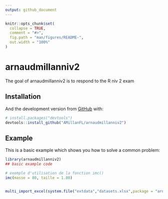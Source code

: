 ```yaml
---
output: github_document
---
```


<!-- README.md is generated from README.Rmd. Please edit that file -->

```r
knitr::opts_chunk$set(
  collapse = TRUE,
  comment = "#>",
  fig.path = "man/figures/README-",
  out.width = "100%"
)
```

# arnaudmillanniv2

<!-- badges: start -->
<!-- badges: end -->

The goal of arnaudmillanniv2 is to respond to the R niv 2 exam

## Installation


And the development version from [GitHub](https://github.com/) with:

``` r
# install.packages("devtools")
devtools::install_github("AMillanFL/arnaudmillanniv2")
```
## Example

This is a basic example which shows you how to solve a common problem:

```r
library(arnaudmillanniv2)
## basic example code

# exemple d'utilisation de la fonction imc()
imc(masse = 80, taille = 1.80)


multi_import_excel(system.file("extdata","datasets.xlsx",package = "arnaudmillanniv2"))


```


